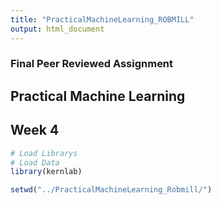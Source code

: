```yaml
---
title: "PracticalMachineLearning_ROBMILL"
output: html_document
---
```

### Final Peer Reviewed Assignment
## Practical Machine Learning
## Week 4

```r
# Load Librarys
# Load Data
library(kernlab)

setwd("../PracticalMachineLearning_Robmill/")
```
